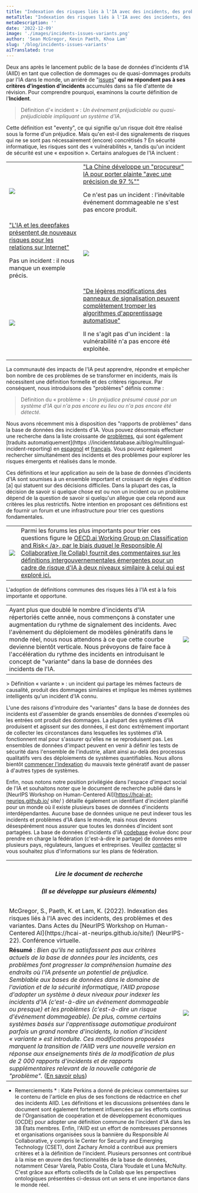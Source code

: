```yaml
---
title: "Indexation des risques liés à l'IA avec des incidents, des problèmes et des variantes"
metaTitle: "Indexation des risques liés à l'IA avec des incidents, des problèmes et des variantes"
metaDescription: ''
date: '2022-12-09'
image: './images/incidents-issues-variants.png'
author: 'Sean McGregor, Kevin Paeth, Khoa Lam'
slug: '/blog/incidents-issues-variants'
aiTranslated: true
---
```


Deux ans après le lancement public de la base de données d'incidents d'IA (AIID) en tant que collection de dommages ou de quasi-dommages produits par l'IA dans le monde, un arriéré de "[issues](/apps/discover?display=details&is_incident_report=false&page=1)" **qui ne répondent pas à ses critères d'ingestion d'incidents** accumulés dans sa file d'attente de révision. Pour comprendre pourquoi, examinons la courte définition de l'**Incident**.

> Définition d'« incident » : *Un événement préjudiciable ou quasi-préjudiciable impliquant un système d'IA.*

Cette définition est "eventy", ce qui signifie qu'un risque doit être réalisé sous la forme d'un préjudice. Mais qu'en est-il des signalements de risques qui ne se sont pas nécessairement (encore) concrétisés ? En sécurité informatique, les risques sont des « vulnérabilités », tandis qu'un incident de sécurité est une « exposition ». Certains analogues de l'IA incluent :

<table>
    <tr>
        <td className='w-1/2 align-top'>
            <img src="./images/image5.png" />
        </td>
        <td className='w-1/2 align-top'><a href="https://incidentdatabase.ai/reports/2304">"La Chine développe un "procureur" IA pour porter plainte "avec une précision de 97 %""</a><p>Ce n'est pas un incident : l'inévitable événement dommageable ne s'est pas encore produit.</p></td>
    </tr>
    <tr>
        <td className='w-1/2 align-top'><a href="https://incidentdatabase.ai/reports/2296">"L'IA et les deepfakes présentent de nouveaux risques pour les relations sur Internet"</a><p>Pas un incident : il nous manque un exemple précis.</p></td>
        <td className='w-1/2 align-top'>
            <img src="./images/image1.png" />
        </td>
    </tr>
    <tr>
        <td className='w-1/2 align-top'>
            <img src="./images/image3.png" />
        </td>
        <td className='w-1/2 align-top'><a href="https://incidentdatabase.ai/reports/2294">"De légères modifications des panneaux de signalisation peuvent complètement tromper les algorithmes d'apprentissage automatique"</a><p>Il ne s'agit pas d'un incident : la vulnérabilité n'a pas encore été exploitée.</p></td>
    </tr>
</table>

La communauté des impacts de l'IA peut apprendre, répondre et empêcher bon nombre de ces problèmes de se transformer en incidents, mais ils nécessitent une définition formelle et des critères rigoureux. Par conséquent, nous introduisons des "problèmes" définis comme :

> Définition du « problème » : *Un préjudice présumé causé par un système d'IA qui n'a pas encore eu lieu ou n'a pas encore été détecté.*

Nous avons récemment mis à disposition des "rapports de problèmes" dans la base de données des incidents d'IA. Vous pouvez désormais effectuer une recherche dans la liste croissante de [problèmes](/apps/discover?display=details%26is_incident_report=false%26page=1), qui sont également [traduits automatiquement](https ://incidentdatabase.ai/blog/multilingual-incident-reporting) en [espagnol](/es/apps/discover?display=details%26is_incident_report=false%26page=1) et [français](/fr/apps/discover?display=details%26is_incident_report=false%26page=1). Vous pouvez également rechercher simultanément des incidents et des problèmes pour explorer les risques émergents et réalisés dans le monde.


Ces définitions et leur application au sein de la base de données d'incidents d'IA sont soumises à un ensemble important et croissant de règles d'édition [a] qui statuent sur des décisions difficiles. Dans la plupart des cas, la décision de savoir si quelque chose est ou non un incident ou un problème dépend de la question de savoir si quelqu'un allègue que cela répond aux critères les plus restrictifs. Notre intention en proposant ces définitions est de fournir un forum et une infrastructure pour trier ces questions fondamentales.

<table>
    <tr>
        <td className='w-1/2 align-top'>
            <div className='bg-blue-900'><img src="./images/image2.png" /></div>
        </td>
        <td className='w-1/2 align-top'>
            Parmi les forums les plus importants pour trier ces questions figure le <a href="https://oecd.ai/en/network-of-experts/working-group/1137">OECD.ai Working Group on Classification and Risk< /a>, par le biais duquel le Responsible AI Collaborative (le Collab) fournit des commentaires sur les définitions intergouvernementales émergentes pour un cadre de risque d'IA à deux niveaux similaire à celui qui est exploré ici.
        </td>
    </tr>
</table>

L'adoption de définitions communes des risques liés à l'IA est à la fois importante et opportune.

<table>
    <tr>
        <td className='w-1/2 align-top'>
            Ayant plus que doublé le nombre d'incidents d'IA répertoriés cette année, nous commençons à constater une augmentation du rythme de signalement des incidents. Avec l'avènement du déploiement de modèles génératifs dans le monde réel, nous nous attendons à ce que cette courbe devienne bientôt verticale. Nous prévoyons de faire face à l'accélération du rythme des incidents en introduisant le concept de "variante" dans la base de données des incidents de l'IA.
        </td>
        <td className='w-1/2 align-top'>
            <img src="./images/image7.png" />
        </td>
    </tr>
</table>
> Définition « variante » : un incident qui partage les mêmes facteurs de causalité, produit des dommages similaires et implique les mêmes systèmes intelligents qu'un incident d'IA connu.

L'une des raisons d'introduire des "variantes" dans la base de données des incidents est d'assembler de grands ensembles de données d'exemples où les entrées ont produit des dommages. La plupart des systèmes d'IA produisent et agissent sur des données, il est donc extrêmement important de collecter les circonstances dans lesquelles les systèmes d'IA fonctionnent mal pour s'assurer qu'elles ne se reproduisent pas. Les ensembles de données d'impact peuvent en venir à définir les tests de sécurité dans l'ensemble de l'industrie, allant ainsi au-delà des processus qualitatifs vers des déploiements de systèmes quantifiables. Nous allons bientôt [commencer l'indexation](https://github.com/responsible-ai-collaborative/aiid/issues/1283) du mauvais texte génératif avant de passer à d'autres types de systèmes.


Enfin, nous notons notre position privilégiée dans l'espace d'impact social de l'IA et souhaitons noter que le document de recherche publié dans le [NeurIPS Workshop on Human-Centered AI](https://hcai-at-neurips.github.io/ site/ ) détaille également un identifiant d'incident planifié pour un monde où il existe plusieurs bases de données d'incidents interdépendantes. Aucune base de données unique ne peut indexer tous les incidents et problèmes d'IA dans le monde, mais nous devons désespérément nous assurer que toutes les données d'incident sont partagées. La base de données d'incidents d'IA [codebase](https://github.com/responsible-ai-collaborative/aiid) évolue donc pour prendre en charge la fédération (c'est-à-dire le partage) de données entre plusieurs pays, régulateurs, langues et entreprises. Veuillez [contacter](/contact) si vous souhaitez plus d'informations sur les plans de fédération.

<table>
    <tr>
        <th colspan="2" className='w-full text-center'>
            <h5>Lire le document de recherche</h5>
            <h5>(Il se développe sur plusieurs éléments)</h5>
        </th>
    </tr>
    <tr>
        <td colspan="2">
            McGregor, S., Paeth, K. et Lam, K. (2022). Indexation des risques liés à l'IA avec des incidents, des problèmes et des variantes. Dans Actes du [NeurIPS Workshop on Human-Centered AI](https://hcai-at-neurips.github.io/site/) (NeurIPS-22). Conférence virtuelle.
        </td>
    </tr>
    <tr>
        <td className='w-1/2 align-top'>
           <strong>Résumé</strong> : <em>Bien qu'ils ne satisfassent pas aux critères actuels de la base de données pour les incidents, ces problèmes font progresser la compréhension humaine des endroits où l'IA présente un potentiel de préjudice. Semblable aux bases de données dans le domaine de l'aviation et de la sécurité informatique, l'AIID propose d'adopter un système à deux niveaux pour indexer les incidents d'IA (c'est-à-dire un événement dommageable ou presque) et les problèmes (c'est-à-dire un risque d'événement dommageable). De plus, comme certains systèmes basés sur l'apprentissage automatique produiront parfois un grand nombre d'incidents, la notion d'incident « variante » est introduite. Ces modifications proposées marquent la transition de l'AIID vers une nouvelle version en réponse aux enseignements tirés de la modification de plus de 2 000 rapports d'incidents et de rapports supplémentaires relevant de la nouvelle catégorie de "problème".</em> (<a href="https : //arxiv.org/abs/2211.10384">En savoir plus</a>)
        </td>
        <td className='w-1/2 align-top'>
            <img src="./images/image6.png" />
        </td>
    </tr>
</table>

* Remerciements * : Kate Perkins a donné de précieux commentaires sur le contenu de l'article en plus de ses fonctions de rédactrice en chef des incidents AIID. Les définitions et les discussions présentées dans le document sont également fortement influencées par les efforts continus de l'Organisation de coopération et de développement économiques (OCDE) pour adopter une définition commune de l'incident d'IA dans les 38 États membres. Enfin, l'AIID est un effort de nombreuses personnes et organisations organisées sous la bannière du Responsible AI Collaborative, y compris le Center for Security and Emerging Technology (CSET), dont Zachary Arnold a contribué aux premiers critères et à la définition de l'incident. Plusieurs personnes ont contribué à la mise en œuvre des fonctionnalités de la base de données, notamment César Varela, Pablo Costa, Clara Youdale et Luna McNulty. C'est grâce aux efforts collectifs de la Collab que les perspectives ontologiques présentées ci-dessus ont un sens et une importance dans le monde réel.